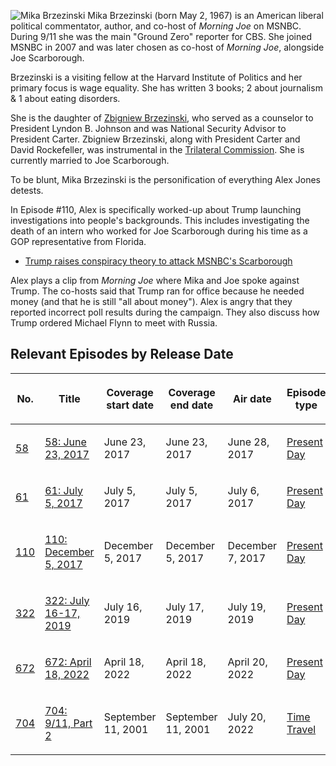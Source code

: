 [[File:Mika Brzezinski.webp|thumb|Mika Brzezinski]]
Mika Brzezinski (born May 2, 1967) is an American liberal political commentator, author, and co-host of ''Morning Joe'' on MSNBC.   During 9/11 she was the main "Ground Zero" reporter for CBS. She joined MSNBC in 2007 and was later chosen as co-host of ''Morning Joe'', alongside Joe Scarborough.

Brzezinski is a visiting fellow at the Harvard Institute of Politics and her primary focus is wage equality. She has written 3 books; 2 about journalism & 1 about eating disorders.

She is the daughter of [https://en.wikipedia.org/wiki/Zbigniew_Brzezinski Zbigniew Brzezinski], who served as a counselor to President Lyndon B. Johnson and was National Security Advisor to President Carter.  Zbigniew Brzezinski, along with President Carter and David Rockefeller, was instrumental in the [https://en.wikipedia.org/wiki/Trilateral_Commission Trilateral Commission].  She is currently married to Joe Scarborough.

To be blunt, Mika Brzezinski is the personification of everything Alex Jones detests.

In Episode #110, Alex is specifically worked-up about Trump launching investigations into people's backgrounds.  This includes investigating the death of an intern who worked for Joe Scarborough during his time as a GOP representative from Florida.

*[https://thehill.com/homenews/media/495940-trump-raises-conspiracy-theory-to-attack-msnbcs-scarborough/ Trump raises conspiracy theory to attack MSNBC's Scarborough]

Alex plays a clip from ''Morning Joe'' where Mika and Joe spoke against Trump.  The co-hosts said that Trump ran for office because he needed money (and that he is still "all about money").  Alex is angry that they reported incorrect poll results during the campaign.  They also discuss how Trump ordered Michael Flynn to meet with Russia.

==Relevant Episodes by Release Date==
{| class="fandom-table"
!No.
!Title
!Coverage
start date
!Coverage
end date
!Air date
!Episode type
|-
|[[58: June 23, 2017|58]]
|[[58: June 23, 2017]]
|June 23, 2017
|June 23, 2017
|June 28, 2017
|[[:Category:Present Day|Present Day]]
|-
|[[61: July 5, 2017|61]]
|[[61: July 5, 2017]]
|July 5, 2017
|July 5, 2017
|July 6, 2017
|[[:Category:Present Day|Present Day]]
|-
|[[110: December 5, 2017|110]]
|[[110: December 5, 2017]]
|December 5, 2017
|December 5, 2017
|December 7, 2017
|[[:Category:Present Day|Present Day]]
|-
|[[322: July 16-17, 2019|322]]
|[[322: July 16-17, 2019]]
|July 16, 2019
|July 17, 2019
|July 19, 2019
|[[:Category:Present Day|Present Day]]
|-
|[[672: April 18, 2022|672]]
|[[672: April 18, 2022]]
|April 18, 2022
|April 18, 2022
|April 20, 2022
|[[:Category:Present Day|Present Day]]
|-
|[[704: 9/11, Part 2|704]]
|[[704: 9/11, Part 2]]
|September 11, 2001
|September 11, 2001
|July 20, 2022
|[[:Category:Time Travel|Time Travel]]
|}
